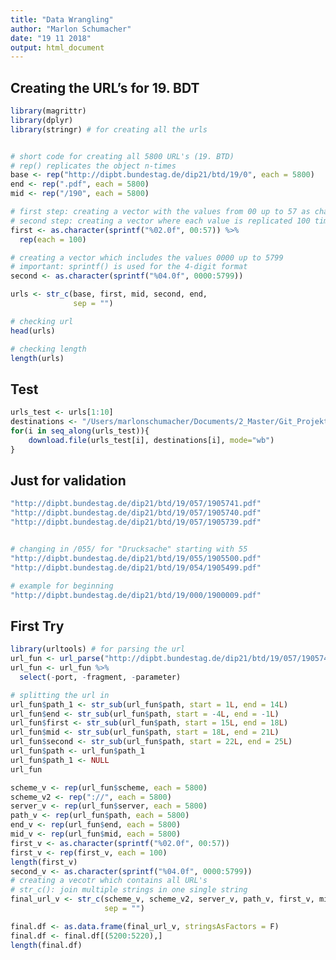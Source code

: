 ```yaml
---
title: "Data Wrangling"
author: "Marlon Schumacher"
date: "19 11 2018"
output: html_document
---
```


## Creating the URL's for 19. BDT
```r
library(magrittr)
library(dplyr)
library(stringr) # for creating all the urls


# short code for creating all 5800 URL's (19. BTD)
# rep() replicates the object n-times
base <- rep("http://dipbt.bundestag.de/dip21/btd/19/0", each = 5800) 
end <- rep(".pdf", each = 5800)
mid <- rep("/190", each = 5800)

# first step: creating a vector with the values from 00 up to 57 as characters
# second step: creating a vector where each value is replicated 100 times
first <- as.character(sprintf("%02.0f", 00:57)) %>% 
  rep(each = 100) 

# creating a vector which includes the values 0000 up to 5799
# important: sprintf() is used for the 4-digit format
second <- as.character(sprintf("%04.0f", 0000:5799))

urls <- str_c(base, first, mid, second, end, 
              sep = "")

# checking url
head(urls)

# checking length
length(urls)
```

## Test
```r
urls_test <- urls[1:10]
destinations <- "/Users/marlonschumacher/Documents/2_Master/Git_Projekte"
for(i in seq_along(urls_test)){
    download.file(urls_test[i], destinations[i], mode="wb")
}
```


## Just for validation
```r
"http://dipbt.bundestag.de/dip21/btd/19/057/1905741.pdf"
"http://dipbt.bundestag.de/dip21/btd/19/057/1905740.pdf"
"http://dipbt.bundestag.de/dip21/btd/19/057/1905739.pdf"


# changing in /055/ for "Drucksache" starting with 55
"http://dipbt.bundestag.de/dip21/btd/19/055/1905500.pdf"
"http://dipbt.bundestag.de/dip21/btd/19/054/1905499.pdf"

# example for beginning
"http://dipbt.bundestag.de/dip21/btd/19/000/1900009.pdf"
```


## First Try
```r
library(urltools) # for parsing the url
url_fun <- url_parse("http://dipbt.bundestag.de/dip21/btd/19/057/1905741.pdf")
url_fun <- url_fun %>% 
  select(-port, -fragment, -parameter)

# splitting the url in 
url_fun$path_1 <- str_sub(url_fun$path, start = 1L, end = 14L)
url_fun$end <- str_sub(url_fun$path, start = -4L, end = -1L)
url_fun$first <- str_sub(url_fun$path, start = 15L, end = 18L)
url_fun$mid <- str_sub(url_fun$path, start = 18L, end = 21L)
url_fun$second <- str_sub(url_fun$path, start = 22L, end = 25L)
url_fun$path <- url_fun$path_1
url_fun$path_1 <- NULL
url_fun

scheme_v <- rep(url_fun$scheme, each = 5800)
scheme_v2 <- rep("://", each = 5800)
server_v <- rep(url_fun$server, each = 5800)
path_v <- rep(url_fun$path, each = 5800)
end_v <- rep(url_fun$end, each = 5800)
mid_v <- rep(url_fun$mid, each = 5800)
first_v <- as.character(sprintf("%02.0f", 00:57))
first_v <- rep(first_v, each = 100)
length(first_v)
second_v <- as.character(sprintf("%04.0f", 0000:5799))
# creating a vecotr which contains all URL's 
# str_c(): join multiple strings in one single string
final_url_v <- str_c(scheme_v, scheme_v2, server_v, path_v, first_v, mid_v, second_v, end_v, 
                     sep = "")

final.df <- as.data.frame(final_url_v, stringsAsFactors = F)
final.df <- final.df[(5200:5220),]
length(final.df)
```

